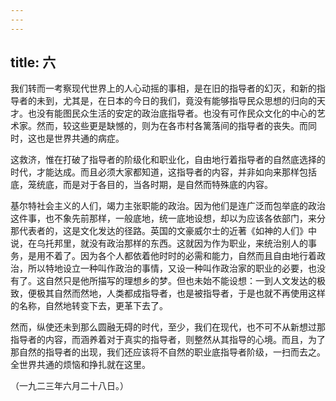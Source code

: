 ```yaml
---
---
---
```

title: 六
---



我们转而一考察现代世界上的人心动摇的事相，是在旧的指导者的幻灭，和新的指导者的未到，尤其是，在日本的今日的我们，竟没有能够指导民众思想的归向的天才。也没有能图民众生活的安定的政治底指导者。也没有可作民众文化的中心的艺术家。然而，较这些更是缺憾的，则为在各市村各篱落间的指导者的丧失。而同时，这也是世界共通的病症。

这救济，惟在打破了指导者的阶级化和职业化，自由地行着指导者的自然底选择的时代，才能达成。而且必须大家都知道，这指导者的内容，并非如向来那样包括底，笼统底，而是对于各目的，当各时期，是自然而特殊底的内容。

基尔特社会主义的人们，竭力主张职能的政治。因为他们是连广泛而包举底的政治这件事，也不象先前那样，一般底地，统一底地设想，却以为应该各依部门，来分那代表者的，这是文化发达的径路。英国的文豪威尔士的近著《如神的人们》中说，在乌托邦里，就没有政治那样的东西。这就因为作为职业，来统治别人的事务，是用不着了。因为各个人都依着他时时的必需和能力，自然而且自由地行着政治，所以特地设立一种叫作政治的事情，又设一种叫作政治家的职业的必要，也没有了。这自然只是他所描写的理想乡的梦。但也未始不能设想：一到人文发达的极致，便极其自然而然地，人类都成指导者，也是被指导者，于是也就不再使用这样的名称，自然地转变下去，更革下去了。

然而，纵使还未到那么圆融无碍的时代，至少，我们在现代，也不可不从新想过那指导者的内容，而涵养着对于真实的指导者，则整然从其指导的心境。而且，为了那自然的指导者的出现，我们还应该将不自然的职业底指导者阶级，一扫而去之。全世界共通的烦恼和挣扎就在这里。

（一九二三年六月二十八日。）